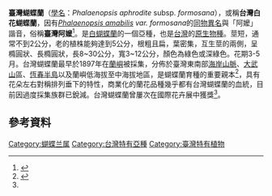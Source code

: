 {{NoteTA|G1=LS}} 
{{Infraspeciesbox
| name = 臺灣蝴蝶蘭
| image = Phalaenopsis aphrodite subsp. formosana Orchi 2355.jpg
| image_width = 250px
| image_caption = 臺灣蝴蝶蘭的花
| status = 
| status_system = 
| genus = Phalaenopsis
| species = aphrodite
| species link = 白蝴蝶蘭
| species_authority = Rchb. f.
| subspecies = formosana
| authority = Christenson
| synonyms = 
*''Phalaenopsis babuyana'' <small>Miwa</small>
*''Phalaenopsis formosana'' <small>Miwa</small>
}}

'''臺灣蝴蝶蘭'''（[[學名|學名]]：''Phalaenopsis aphrodite'' subsp. ''formosana''），或稱'''台灣白花蝴蝶蘭'''，因有''[[Phalaenopsis_amabilis|Phalaenopsis amabilis]] var. formosana''的[[同物異名|同物異名]]與「阿嬤」諧音，俗稱'''臺灣阿嬤'''<ref name="nmns">{{cite web|url=http://web2.nmns.edu.tw/PubLib/NewsLetter/100/279/a-5.pdf|title=臺灣之寶-臺灣白花蝴蝶蘭(Phalaenopsis aphrodite subsp. formosana)|author=李勇毅|publisher=[[國立科學博物館|國立科學博物館]]|work=館訊第279期|format=pdf|access-date=2018-07-11|archive-date=2019-08-19|archive-url=https://web.archive.org/web/20190819050500/http://web2.nmns.edu.tw/PubLib/NewsLetter/100/279/a-5.pdf|dead-url=no}}</ref>。是[[白蝴蝶蘭|白蝴蝶蘭]]的一個亞種，也是[[台灣|台灣]]的[[原生物種|原生物種]]。莖短，通常不到2公分，老的植株能夠達到5公分，根粗且扁，葉密集，互生莖的兩側，呈橢圓狀、長橢圓狀，長8~30公分，寬3~12公分，顏色為綠色或深綠色。花期3-5月。台灣蝴蝶蘭最早於1897年在[[蘭嶼|蘭嶼]]被採集，分佈於臺灣東南部[[海岸山脈|海岸山脈]]、[[大武山|大武山]]區、[[恆春半島|恆春半島]]以及蘭嶼低海拔至中海拔地區，是蝴蝶蘭育種的重要親本<ref>{{Cite news|url=http://news.ltn.com.tw/news/life/paper/1212564|title=白花蝴蝶蘭台灣阿嬤 遺傳圖譜解密了 - 生活 - 自由時報電子報|accessdate=2018-07-27|archive-date=2018-07-27|archive-url=https://web.archive.org/web/20180727150026/http://news.ltn.com.tw/news/life/paper/1212564|dead-url=no}}</ref>，具有花朵左右對稱排列垂下的特性，商業化的蘭花品種幾乎都有台灣蝴蝶蘭的血統，目前因過度採集族群已銳減。台灣蝴蝶蘭曾屢次在國際花卉展中獲獎<ref name="nmns" />。

==參考資料==
{{Reflist}}
{{Taxonbar|from=Q21384147}}

[[Category:蝴蝶兰属|Category:蝴蝶兰属]]
[[Category:台灣特有亞種|Category:台灣特有亞種]]
[[Category:臺灣特有植物|Category:臺灣特有植物]]